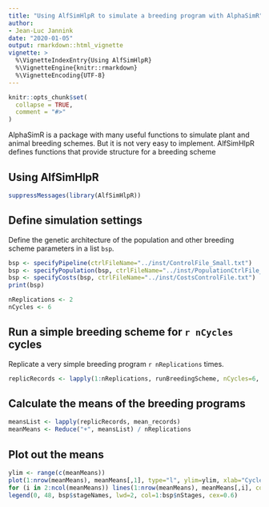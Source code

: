 ```yaml
---
title: "Using AlfSimHlpR to simulate a breeding program with AlphaSimR"
author: 
- Jean-Luc Jannink
date: "2020-01-05"
output: rmarkdown::html_vignette
vignette: >
  %\VignetteIndexEntry{Using AlfSimHlpR}
  %\VignetteEngine{knitr::rmarkdown}
  %\VignetteEncoding{UTF-8}
---
```


```r
knitr::opts_chunk$set(
  collapse = TRUE,
  comment = "#>"
)
```

AlphaSimR is a package with many useful functions to simulate plant and animal breeding schemes. But it is not very easy to implement. AlfSimHlpR defines functions that provide structure for a breeding scheme 

## Using AlfSimHlpR

```r
suppressMessages(library(AlfSimHlpR))
```

## Define simulation settings

Define the genetic architecture of the population and other breeding scheme parameters in a list `bsp`.

```r
bsp <- specifyPipeline(ctrlFileName="../inst/ControlFile_Small.txt")
bsp <- specifyPopulation(bsp, ctrlFileName="../inst/PopulationCtrlFile_Small.txt")
bsp <- specifyCosts(bsp, ctrlFileName="../inst/CostsControlFile.txt")
print(bsp)

nReplications <- 2
nCycles <- 6
```

## Run a simple breeding scheme for `r nCycles` cycles

Replicate a very simple breeding program `r nReplications` times. 
```r
replicRecords <- lapply(1:nReplications, runBreedingScheme, nCycles=6, initializeFunc=initFuncADChk, productPipeline=prodPipeFncChk, populationImprovement=popImprov1, bsp)
```

## Calculate the means of the breeding programs

```r
meansList <- lapply(replicRecords, mean_records)
meanMeans <- Reduce("+", meansList) / nReplications
```

## Plot out the means

```r
ylim <- range(c(meanMeans))
plot(1:nrow(meanMeans), meanMeans[,1], type="l", ylim=ylim, xlab="Cycle", ylab="Pop mean", xlim=c(0,nrow(meanMeans)), main=paste("Annual cost:", bsp$totalCosts))
for (i in 2:ncol(meanMeans)) lines(1:nrow(meanMeans), meanMeans[,i], col=i)
legend(0, 48, bsp$stageNames, lwd=2, col=1:bsp$nStages, cex=0.6)
```
